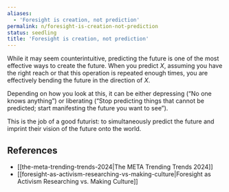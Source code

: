```yaml
---
aliases:
  - 'Foresight is creation, not prediction'
permalink: n/foresight-is-creation-not-prediction
status: seedling
title: 'Foresight is creation, not prediction'
---
```

While it may seem counterintuitive, predicting the future is one of the most effective ways to create the future. When you predict _X_, assuming you have the right reach or that this operation is repeated enough times, you are effectively bending the future in the direction of _X_.

Depending on how you look at this, it can be either depressing (“No one knows anything”) or liberating (“Stop predicting things that cannot be predicted; start manifesting the future you want to see”).

This is the job of a good futurist: to simultaneously predict the future and imprint their vision of the future onto the world.

## References

- [[the-meta-trending-trends-2024|The META Trending Trends 2024]]
- [[foresight-as-activism-researching-vs-making-culture|Foresight as Activism Researching vs. Making Culture]]
